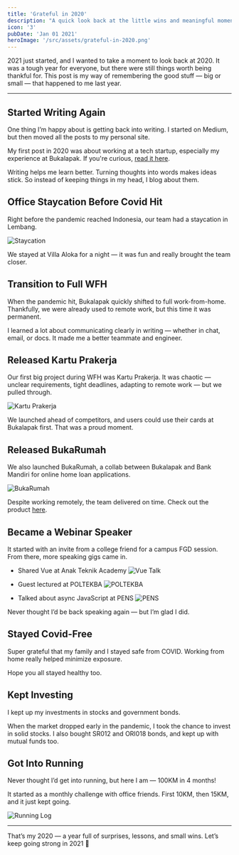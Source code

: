```yaml
---
title: 'Grateful in 2020'
description: "A quick look back at the little wins and meaningful moments from a wild year."
icon: '3'
pubDate: 'Jan 01 2021'
heroImage: '/src/assets/grateful-in-2020.png'
---
```


2021 just started, and I wanted to take a moment to look back at 2020. It was a tough year for everyone, but there were still things worth being thankful for. This post is my way of remembering the good stuff — big or small — that happened to me last year.

---

## Started Writing Again

One thing I’m happy about is getting back into writing. I started on Medium, but then moved all the posts to my personal site.

My first post in 2020 was about working at a tech startup, especially my experience at Bukalapak. If you're curious, [read it here](/blog/life-at-a-tech-startup/).

Writing helps me learn better. Turning thoughts into words makes ideas stick. So instead of keeping things in my head, I blog about them.

## Office Staycation Before Covid Hit

Right before the pandemic reached Indonesia, our team had a staycation in Lembang.


<img src={image1.src} alt="Staycation" />

We stayed at Villa Aloka for a night — it was fun and really brought the team closer.

## Transition to Full WFH

When the pandemic hit, Bukalapak quickly shifted to full work-from-home. Thankfully, we were already used to remote work, but this time it was permanent.

I learned a lot about communicating clearly in writing — whether in chat, email, or docs. It made me a better teammate and engineer.

## Released Kartu Prakerja

Our first big project during WFH was Kartu Prakerja. It was chaotic — unclear requirements, tight deadlines, adapting to remote work — but we pulled through.


<img src={image2.src} alt="Kartu Prakerja" />

We launched ahead of competitors, and users could use their cards at Bukalapak first. That was a proud moment.

## Released BukaRumah

We also launched BukaRumah, a collab between Bukalapak and Bank Mandiri for online home loan applications.


<img src={image3.src} alt="BukaRumah" />

Despite working remotely, the team delivered on time. Check out the product [here](https://bukalapak.com/bukarumah).

## Became a Webinar Speaker

It started with an invite from a college friend for a campus FGD session. From there, more speaking gigs came in.


- Shared Vue at Anak Teknik Academy
  <img src={image5.src} alt="Vue Talk" />

- Guest lectured at POLTEKBA
  <img src={image6.src} alt="POLTEKBA" />

- Talked about async JavaScript at PENS
  <img src={image7.src} alt="PENS" />

Never thought I’d be back speaking again — but I’m glad I did.

## Stayed Covid-Free

Super grateful that my family and I stayed safe from COVID. Working from home really helped minimize exposure.

Hope you all stayed healthy too.

## Kept Investing

I kept up my investments in stocks and government bonds.

When the market dropped early in the pandemic, I took the chance to invest in solid stocks. I also bought SR012 and ORI018 bonds, and kept up with mutual funds too.

## Got Into Running

Never thought I’d get into running, but here I am — 100KM in 4 months!

It started as a monthly challenge with office friends. First 10KM, then 15KM, and it just kept going.


<img src={image8.src} alt="Running Log" />

---

That’s my 2020 — a year full of surprises, lessons, and small wins. Let’s keep going strong in 2021 💪

